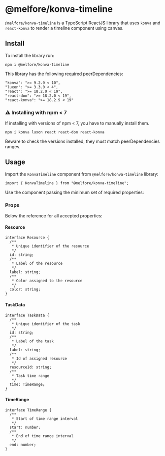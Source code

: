 

<Meta title="Intro/Getting started" />

# @melfore/konva-timeline

`@melfore/konva-timeline` is a TypeScript ReactJS library that uses `konva` and `react-konva` to render a timeline component using canvas.

## Install

To install the library run:

```
npm i @melfore/konva-timeline
```

This library has the following required peerDependencies:

```
"konva": ">= 9.2.0 < 10",
"luxon": ">= 3.3.0 < 4",
"react": ">= 18.2.0 < 19",
"react-dom": ">= 18.2.0 < 19",
"react-konva": ">= 18.2.9 < 19"
```

### ⚠️ Installing with npm < 7

If installing with versions of npm < 7, you have to manually install them.

```
npm i konva luxon react react-dom react-konva
```

Beware to check the versions installed, they must match peerDependencies ranges.

## Usage

Import the `KonvaTimeline` component from `@melfore/konva-timeline` library:

```
import { KonvaTimeline } from "@melfore/konva-timeline";
```

Use the component passing the minimum set of required properties:

<Canvas of={Primary} />

### Props

Below the reference for all accepted properties:

<ArgTypes of={Primary} requiredFirst />

#### Resource

```
interface Resource {
  /**
   * Unique identifier of the resource
   */
  id: string;
  /**
   * Label of the resource
   */
  label: string;
  /**
   * Color assigned to the resource
   */
  color: string;
}
```

#### TaskData

```
interface TaskData {
  /**
   * Unique identifier of the task
   */
  id: string;
  /**
   * Label of the task
   */
  label: string;
  /**
   * Id of assigned resource
   */
  resourceId: string;
  /**
   * Task time range
   */
  time: TimeRange;
}
```

#### TimeRange

```
interface TimeRange {
  /**
   * Start of time range interval
   */
  start: number;
  /**
   * End of time range interval
   */
  end: number;
}
```
